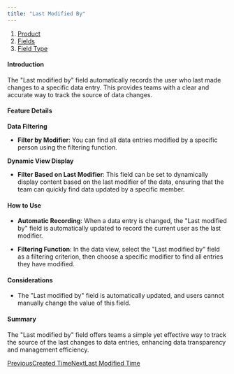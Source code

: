 ```yaml
---
title: "Last Modified By"
---
```


1. [Product](/product)
2. [Fields](/product/fields)
3. [Field Type](/product/fields/field-type)

#### Introduction

The "Last modified by" field automatically records the user who last made changes to a specific data entry. This provides teams with a clear and accurate way to track the source of data changes.

#### Feature Details

**Data Filtering**

* **Filter by Modifier**: You can find all data entries modified by a specific person using the filtering function.

**Dynamic View Display**

* **Filter Based on Last Modifier**: This field can be set to dynamically display content based on the last modifier of the data, ensuring that the team can quickly find data updated by a specific member.

#### How to Use

* **Automatic Recording**: When a data entry is changed, the "Last modified by" field is automatically updated to record the current user as the last modifier.

* **Filtering Function**: In the data view, select the "Last modified by" field as a filtering criterion, then choose a specific modifier to find all entries they have modified.

#### Considerations

* The "Last modified by" field is automatically updated, and users cannot manually change the value of this field.

#### Summary

The "Last modified by" field offers teams a simple yet effective way to track the source of the last changes to data entries, enhancing data transparency and management efficiency.

[PreviousCreated Time](/product/fields/field-type/created-time)[NextLast Modified Time](/product/fields/field-type/last-modified-time)
